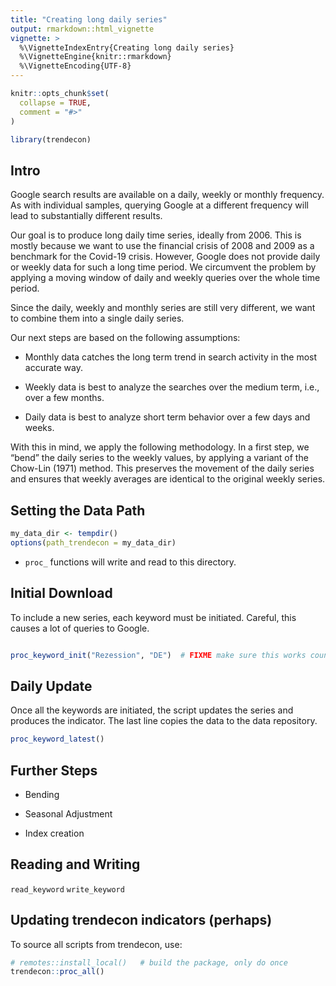 ```yaml
---
title: "Creating long daily series"
output: rmarkdown::html_vignette
vignette: >
  %\VignetteIndexEntry{Creating long daily series}
  %\VignetteEngine{knitr::rmarkdown}
  %\VignetteEncoding{UTF-8}
---
```


```r
knitr::opts_chunk$set(
  collapse = TRUE,
  comment = "#>"
)
```

```r
library(trendecon)
```


## Intro

Google search results are available on a daily, weekly or monthly frequency. As with individual samples, querying Google at a different frequency will lead to substantially different results.

Our goal is to produce long daily time series, ideally from 2006. This is mostly because we want to use the financial crisis of 2008 and 2009 as a benchmark for the Covid-19 crisis. However, Google does not provide daily or weekly data for such a long time period. We circumvent the problem by applying a moving window of daily and weekly queries over the whole time period.

Since the daily, weekly and monthly series are still very different, we want to combine them into a single daily series.

Our next steps are based on the following assumptions:

- Monthly data catches the long term trend in search activity in the most accurate way.

- Weekly data is best to analyze the searches over the medium term, i.e., over a few months.

- Daily data is best to analyze short term behavior over a few days and weeks.

With this in mind, we apply the following methodology. In a first step, we "bend" the daily series to the weekly values, by applying a variant of the Chow-Lin (1971) method. This preserves the movement of the daily series and ensures that weekly averages are identical to the original weekly series.



## Setting the Data Path

```r
my_data_dir <- tempdir()
options(path_trendecon = my_data_dir)
```

- `proc_` functions will write and read to this directory.


## Initial Download

To include a new series, each keyword must be initiated. Careful, this causes a lot of queries to Google.


```r

proc_keyword_init("Rezession", "DE")  # FIXME make sure this works countries other than "CH", not sure if this is passed down correctly

```



## Daily Update

Once all the keywords are initiated, the script updates the series and produces the indicator. The last line copies the data to the data repository.


```r
proc_keyword_latest()

```


## Further Steps

- Bending

- Seasonal Adjustment

- Index creation


## Reading and Writing

`read_keyword`
`write_keyword`


## Updating trendecon indicators (perhaps)

To source all scripts from trendecon, use:

```r
# remotes::install_local()   # build the package, only do once
trendecon::proc_all()
```







